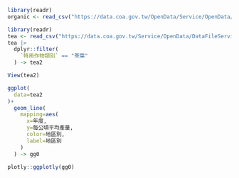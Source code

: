 
```r
library(readr)
organic <- read_csv("https://data.coa.gov.tw/OpenData/Service/OpenData/DataFileService.aspx?UnitId=377&FOTT=CSV")

```

```r
library(readr)
tea <- read_csv("https://data.coa.gov.tw/Service/OpenData/DataFileService.aspx?UnitId=136&FOTT=CSV")
tea |>
  dplyr::filter(
    `特用作物類別` == "茶葉"
  ) -> tea2

View(tea2)
```

```r
ggplot(
  data=tea2
)+
  geom_line(
    mapping=aes(
      x=年度,
      y=每公頃平均產量,
      color=地區別,
      label=地區別
    )
  ) -> gg0

plotly::ggplotly(gg0)
```

